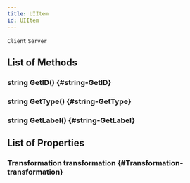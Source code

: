 ```yaml
---
title: UIItem
id: UIItem
---
```

`Client`
`Server`

## List of Methods

### string GetID() {#string-GetID}

### string GetType() {#string-GetType}

### string GetLabel() {#string-GetLabel}

## List of Properties

### Transformation transformation {#Transformation-transformation}

